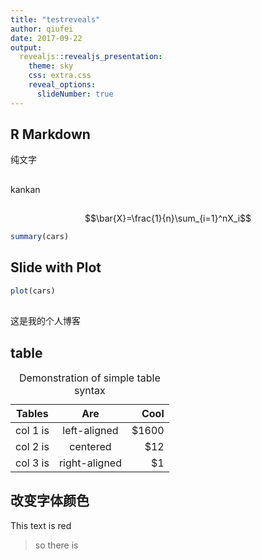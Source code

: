 ```yaml
---
title: "testreveals"
author: qiufei
date: 2017-09-22
output:
  revealjs::revealjs_presentation:
    theme: sky
    css: extra.css
    reveal_options:
      slideNumber: true
---
```


## R Markdown

纯文字



## {data-background="logo.jpg"}

kankan




##  {data-background=#ff0000}


$$\bar{X}=\frac{1}{n}\sum_{i=1}^nX_i$$

```r
summary(cars)
```

## Slide with Plot

```r
plot(cars)
```

## {data-background-iframe="https://qiufei.github.io"}

这是我的个人博客


## table

| Tables   |      Are      |  Cool |
|----------|:-------------:|------:|
| col 1 is |  left-aligned | $1600 |
| col 2 is |    centered   |   $12 |
| col 3 is | right-aligned |    $1 |

:  Demonstration of simple table syntax

## 改变字体颜色

<div class="red">
This text is red
</div> 

> so there is


